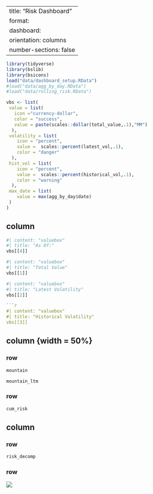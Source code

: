 
---
title: "Risk Dashboard"
format:
  dashboard:
    orientation: columns
    number-sections: false
---

```r
library(tidyverse)
library(bslib)
library(bsicons)
load("data/dashboard_setup.RData")
#load("data/agg_by_day.RData")
#load("data/rolling_risk.RData")
```



```r

vbs <- list(
 value = list(
   icon ="currency-dollar",
   color = "success",
   value = paste(scales::dollar(total_value,.1),"MM")
  ),
 volatility = list(
    icon = "percent",
    value =  scales::percent(latest_vol,.1),
    color = "danger"
  ),
 hist_vol = list(
    icon = "percent",
    value =  scales::percent(historical_vol,.1),
    color = "warning"
  ),
 max_date = list(
    value = max(agg_by_day$date)
 )
)

```

## column
```r
#| content: "valuebox"
#| title: "As Of:"
vbs[[4]]
```
```r
#| content: "valuebox"
#| title: "Total Value"
vbs[[1]]
```
```r
#| content: "valuebox"
#| title: "Latest Volatility"
vbs[[2]]

```r
#| content: "valuebox"
#| title: "Historical Volatility"
vbs[[3]]
```
##

## column {width = 50%}
### row {.tabset}
:::{.card title="5-Year Cumulative Growth"}
```r
mountain
```
:::
:::{.card title="LTM Cumulative Growth"}
```r
mountain_ltm
```
:::

###
### row
```r
cum_risk
```
###
##

## column
### row 
:::{.card title="Risk Decomposition"}
```r
risk_decomp
```
:::
###

### row
:::{.card title="Rolling Risk"}
![]("data/rolling_risk.gif")
:::
###
##